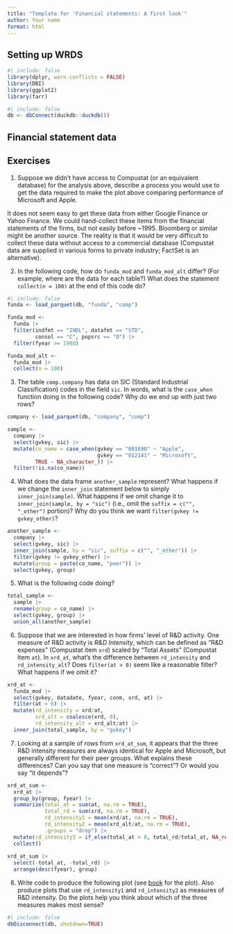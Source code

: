 ```yaml
---
title: "Template for 'Financial statements: A first look'"
author: Your name
format: html
---
```


## Setting up WRDS

```r
#| include: false
library(dplyr, warn.conflicts = FALSE)
library(DBI)
library(ggplot2)
library(farr)
```

```r
#| include: false
db <- dbConnect(duckdb::duckdb())
```

## Financial statement data

## Exercises

1. Suppose we didn't have access to Compustat (or an equivalent database) for the analysis above, describe a process you would use to get the data required to make the plot above comparing performance of Microsoft and Apple.

It does not seem easy to get these data from either Google Finance or Yahoo Finance.
We could hand-collect these items from the financial statements of the firms, but not easily before ~1995.
Bloomberg or similar might be another source.
The reality is that it would be very difficult to collect these data without access to a commercial database (Compustat data are supplied in various forms to private industry; FactSet is an alternative).

2. In the following code, how do `funda_mod` and `funda_mod_alt` differ?
(For example, where are the data for each table?)
What does the statement `collect(n = 100)` at the end of this code do?

```r
#| include: false
funda <- load_parquet(db, "funda", "comp")

funda_mod <-
  funda |>
  filter(indfmt == "INDL", datafmt == "STD",
         consol == "C", popsrc == "D") |>
  filter(fyear >= 1980)

funda_mod_alt <-
  funda_mod |>
  collect(n = 100)
```

3. The table `comp.company` has data on SIC (Standard Industrial Classification) codes in the field `sic`.
In words, what is the `case_when` function doing in the following code?
Why do we end up with just two rows?

```r
company <- load_parquet(db, "company", "comp")

sample <-
  company |>
  select(gvkey, sic) |>
  mutate(co_name = case_when(gvkey == "001690" ~ "Apple",
                             gvkey == "012141" ~ "Microsoft",
         TRUE ~ NA_character_)) |>
  filter(!is.na(co_name))
```

4. What does the data frame `another_sample` represent?
What happens if we change the `inner_join` statement below to simply `inner_join(sample)`.
What happens if we omit change it to `inner_join(sample, by = "sic")` (i.e., omit the `suffix = c("", "_other")` portion)?
Why do you think we want `filter(gvkey != gvkey_other)`?

```r
another_sample <-
  company |>
  select(gvkey, sic) |>
  inner_join(sample, by = "sic", suffix = c("", "_other")) |>
  filter(gvkey != gvkey_other) |>
  mutate(group = paste(co_name, "peer")) |>
  select(gvkey, group)
```

5. What is the following code doing?

```r
total_sample <-
  sample |>
  rename(group = co_name) |>
  select(gvkey, group) |>
  union_all(another_sample)
```

6. Suppose that we are interested in how firms' level of R&D activity. 
One measure of R&D activity is *R&D Intensity*, which can be defined as "R&D expenses" (Compustat item `xrd`) scaled by "Total Assets" (Compustat item `at`). 
In `xrd_at`, what's the difference between `rd_intensity` and `rd_intensity_alt`?
Does `filter(at > 0)` seem like a reasonable filter?
What happens if we omit it?

```r
xrd_at <-
  funda_mod |>
  select(gvkey, datadate, fyear, conm, xrd, at) |>
  filter(at > 0) |>
  mutate(rd_intensity = xrd/at,
         xrd_alt = coalesce(xrd, 0),
         rd_intensity_alt = xrd_alt/at) |>
  inner_join(total_sample, by = "gvkey") 
```

7. Looking at a sample of rows from `xrd_at_sum`, it appears that the three R&D intensity measures are always identical for Apple and Microsoft, but generally different for their peer groups.
What explains these differences?
Can you say that one measure is "correct"? 
Or would you say "it depends"?

```r
xrd_at_sum <-
  xrd_at |>
  group_by(group, fyear) |>
  summarize(total_at = sum(at, na.rm = TRUE),
            total_rd = sum(xrd, na.rm = TRUE),
            rd_intensity1 = mean(xrd/at, na.rm = TRUE),
            rd_intensity2 = mean(xrd_alt/at, na.rm = TRUE),
            .groups = "drop") |>
  mutate(rd_intensity3 = if_else(total_at > 0, total_rd/total_at, NA_real_)) |>
  collect()
  
xrd_at_sum |>
  select(-total_at, -total_rd) |>
  arrange(desc(fyear), group)
```

8. Write code to produce the following plot (see [book](https://iangow.github.io/far_book/fin-state.html#exercises-8) for the plot).
Also produce plots that use `rd_intensity1` and `rd_intensity2` as measures of R&D intensity.
Do the plots help you think about which of the three measures makes most sense?

```r
#| include: false
dbDisconnect(db, shutdown=TRUE)
```
